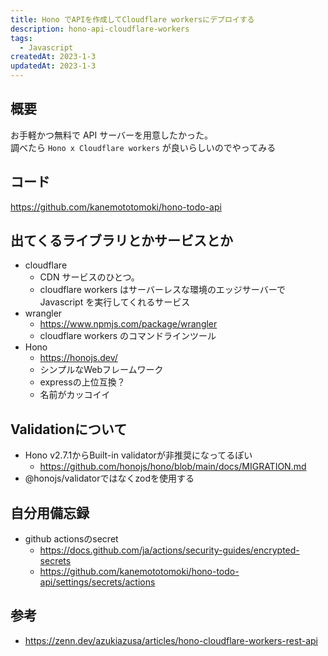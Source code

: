 ```yaml
---
title: Hono でAPIを作成してCloudflare workersにデプロイする
description: hono-api-cloudflare-workers
tags:
  - Javascript
createdAt: 2023-1-3
updatedAt: 2023-1-3
---
```


## 概要

お手軽かつ無料で API サーバーを用意したかった。  
調べたら `Hono x Cloudflare workers` が良いらしいのでやってみる

## コード
https://github.com/kanemototomoki/hono-todo-api

## 出てくるライブラリとかサービスとか

- cloudflare
  - CDN サービスのひとつ。
  - cloudflare workers はサーバーレスな環境のエッジサーバーで Javascript を実行してくれるサービス
- wrangler
  - https://www.npmjs.com/package/wrangler
  - cloudflare workers のコマンドラインツール
- Hono
  - https://honojs.dev/
  - シンプルなWebフレームワーク
  - expressの上位互換？
  - 名前がカッコイイ

## Validationについて
- Hono v2.7.1からBuilt-in validatorが非推奨になってるぽい
  - https://github.com/honojs/hono/blob/main/docs/MIGRATION.md
- @honojs/validatorではなくzodを使用する

## 自分用備忘録
- github actionsのsecret
  - https://docs.github.com/ja/actions/security-guides/encrypted-secrets
  - https://github.com/kanemototomoki/hono-todo-api/settings/secrets/actions

## 参考
- https://zenn.dev/azukiazusa/articles/hono-cloudflare-workers-rest-api
